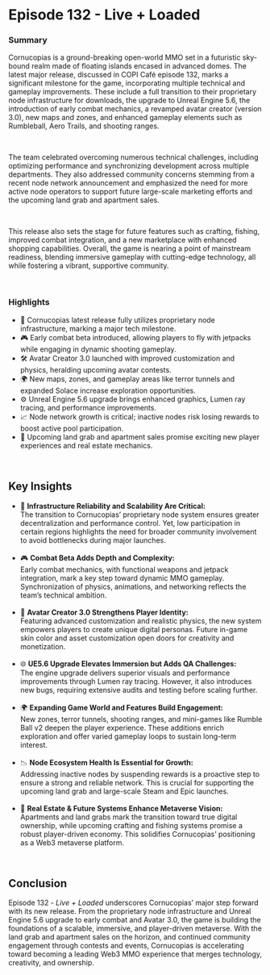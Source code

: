# Episode 132 - Live + Loaded  

### Summary  

Cornucopias is a ground-breaking open-world MMO set in a futuristic sky-bound realm made of floating islands encased in advanced domes. The latest major release, discussed in COPI Café episode 132, marks a significant milestone for the game, incorporating multiple technical and gameplay improvements. These include a full transition to their proprietary node infrastructure for downloads, the upgrade to Unreal Engine 5.6, the introduction of early combat mechanics, a revamped avatar creator (version 3.0), new maps and zones, and enhanced gameplay elements such as Rumbleball, Aero Trails, and shooting ranges.  

</br>

The team celebrated overcoming numerous technical challenges, including optimizing performance and synchronizing development across multiple departments. They also addressed community concerns stemming from a recent node network announcement and emphasized the need for more active node operators to support future large-scale marketing efforts and the upcoming land grab and apartment sales.  

</br>

This release also sets the stage for future features such as crafting, fishing, improved combat integration, and a new marketplace with enhanced shopping capabilities. Overall, the game is nearing a point of mainstream readiness, blending immersive gameplay with cutting-edge technology, all while fostering a vibrant, supportive community.  

</br>

### Highlights  

<ul className="styled-list">
  <li>🚀 Cornucopias latest release fully utilizes proprietary node infrastructure, marking a major tech milestone.</li>
  <li>🎮 Early combat beta introduced, allowing players to fly with jetpacks while engaging in dynamic shooting gameplay.</li>
  <li>🛠 Avatar Creator 3.0 launched with improved customization and physics, heralding upcoming avatar contests.</li>
  <li>🌍 New maps, zones, and gameplay areas like terror tunnels and expanded Solace increase exploration opportunities.</li>
  <li>⚙ Unreal Engine 5.6 upgrade brings enhanced graphics, Lumen ray tracing, and performance improvements.</li>
  <li>📈 Node network growth is critical; inactive nodes risk losing rewards to boost active pool participation.</li>
  <li>🏡 Upcoming land grab and apartment sales promise exciting new player experiences and real estate mechanics.</li>
</ul>  

</br>

## Key Insights  

<ul className="styled-list">
  <li>🔧 <strong>Infrastructure Reliability and Scalability Are Critical:</strong><br/>  
  The transition to Cornucopias’ proprietary node system ensures greater decentralization and performance control. Yet, low participation in certain regions highlights the need for broader community involvement to avoid bottlenecks during major launches.</li>

</br>

  <li>🎮 <strong>Combat Beta Adds Depth and Complexity:</strong><br/>  
  Early combat mechanics, with functional weapons and jetpack integration, mark a key step toward dynamic MMO gameplay. Synchronization of physics, animations, and networking reflects the team’s technical ambition.</li>

</br>

  <li>👤 <strong>Avatar Creator 3.0 Strengthens Player Identity:</strong><br/>  
  Featuring advanced customization and realistic physics, the new system empowers players to create unique digital personas. Future in-game skin color and asset customization open doors for creativity and monetization.</li>

</br>

  <li>🌐 <strong>UE5.6 Upgrade Elevates Immersion but Adds QA Challenges:</strong><br/>  
  The engine upgrade delivers superior visuals and performance improvements through Lumen ray tracing. However, it also introduces new bugs, requiring extensive audits and testing before scaling further.</li>

</br>

  <li>🌍 <strong>Expanding Game World and Features Build Engagement:</strong><br/>  
  New zones, terror tunnels, shooting ranges, and mini-games like Rumble Ball v2 deepen the player experience. These additions enrich exploration and offer varied gameplay loops to sustain long-term interest.</li>

</br>

  <li>📉 <strong>Node Ecosystem Health Is Essential for Growth:</strong><br/>  
  Addressing inactive nodes by suspending rewards is a proactive step to ensure a strong and reliable network. This is crucial for supporting the upcoming land grab and large-scale Steam and Epic launches.</li>

</br>

  <li>🏢 <strong>Real Estate & Future Systems Enhance Metaverse Vision:</strong><br/>  
  Apartments and land grabs mark the transition toward true digital ownership, while upcoming crafting and fishing systems promise a robust player-driven economy. This solidifies Cornucopias’ positioning as a Web3 metaverse platform.</li>
</ul>  

</br>

## Conclusion  

Episode 132 - *Live + Loaded* underscores Cornucopias’ major step forward with its new release. From the proprietary node infrastructure and Unreal Engine 5.6 upgrade to early combat and Avatar 3.0, the game is building the foundations of a scalable, immersive, and player-driven metaverse. With the land grab and apartment sales on the horizon, and continued community engagement through contests and events, Cornucopias is accelerating toward becoming a leading Web3 MMO experience that merges technology, creativity, and ownership.  
